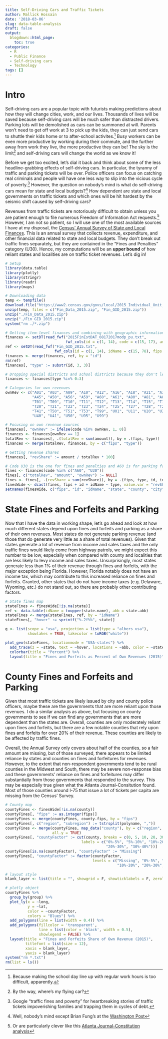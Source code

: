 ```yaml
---
title: Self-Driving Cars and Traffic Tickets
author: Mallick Hossain
date: '2018-03-06'
slug: data-table-analysis
draft: false
output:
  blogdown::html_page:
    toc: true
categories:
  - R
  - Public Finance
  - Self-driving cars
  - Technology
tags: []
---
```


# Intro
Self-driving cars are a popular topic with futurists making predictions about how they will change cities, work, and our lives. Thousands of lives will be saved because self-driving cars will be much safer than distracted drivers. Parking lots will be demolished as cars can be summoned at will. Parents won't need to get off work at 3 to pick up the kids, they can just send cars to shuttle their kids home or to after-school activites.^[Because making the school day line up with regular work hours is too difficult, apparently.] Busy workers can be even more productive by working during their commute, and the further away from work they live, the more productive they can be! The sky is the limit^[By the way, where's my flying car?] and self-driving cars will change the world as we know it!

Before we get too excited, let's dial it back and think about some of the less headline-grabbing effects of self-driving cars. In particular, the tyranny of traffic and parking tickets will be over. Police officers can focus on catching real criminals and people will have one less way to slip into the vicious cycle of poverty.^[Google "traffic fines and poverty" for heartbreaking stories of traffic tickets impoverishing families and trapping them in cycles of debt.] However, the question on nobody's mind is what do self-driving cars mean for state and local budgets?^[Well, nobody's mind except Brian Fung's at the [Washington Post](https://www.washingtonpost.com/news/the-switch/wp/2016/01/22/how-driverless-cars-could-kill-the-speeding-ticket-and-rob-your-city/?utm_term=.ebe6909bf106)] How dependent are state and local governments on traffic tickets and which ones will be hit hardest by the seismic shift caused by self-driving cars?

Revenues from traffic tickets are notoriously difficult to obtain unless you are patient enough to file numerous Freedom of Information Act requests.^[Or are particularly clever like this [Atlanta Journal-Constitution analysis](https://www.myajc.com/news/transportation/atlanta-ticket-traps-slow-down-pay/6JZfycaeaKQ3jYJGRxtHII/)] However, I am not so patient, so I will use one of the most available sources I have at my disposal, the [Census' Annual Survey of State and Local Finances](https://www.census.gov/govs/local/index.html). This is an annual survey that collects revenue, expenditure, and other financial data related to state and local budgets. They don't break out traffic fines separately, but they are contained in the "Fines and Penalties" category (U30). Hence, my computations will be an **upper bound** of how reliant states and localities are on traffic ticket revenues. Let's dig in!

```r
# Setup
library(data.table)
library(plotly)
library(stringr)
library(readr)
library(maps)

# Downloading data
temp <- tempfile()
download.file("https://www2.census.gov/govs/local/2015_Individual_Unit_file.zip", temp)
unzip(temp, files = c("Fin_Data_2015.zip", "Fin_GID_2015.zip"))
unzip("./Fin_Data_2015.zip")
unzip("./Fin_GID_2015.zip")
system("rm ./*.zip")

# Getting item-level finances and combining with geographic information
finances <- setDT(read_fwf("2015FinEstDAT_08172017modp_pu.txt", 
                           fwf_cols(id = c(1, 14), code = c(15, 17), amount = c(18, 29))))
ref <- setDT(read_fwf("Fin_GID_2015.txt", 
                      fwf_cols(id = c(1, 14), idName = c(15, 78), fips = c(114, 118))))
finances <- merge(finances, ref, by = "id")
rm(ref)
finances[, "type" := substr(id, 3, 3)]

# Dropping special districts and school districts because they don't levy traffic tickets
finances <- finances[type %in% 0:3]

# Categories for own revenues
ownRev <- c("A01", "A03", "A09", "A10", "A12", "A16", "A18", "A21", "A36", "A44", 
            "A45", "A50", "A56", "A59", "A60", "A61", "A80", "A81", "A87", "A89", 
            "T01", "T09", "T10", "T11", "T12", "T13", "T14", "T15", "T16", "T19", 
            "T20", "T21", "T22", "T23", "T24", "T25", "T27", "T28", "T29", "T40", 
            "T41", "T50", "T51", "T53", "T99", "U01", "U11", "U20", "U21", "U30", 
            "U40", "U41", "U50", "U95", "U99")

# Focusing on own revenue sources
finances[, "ownRev" := ifelse(code %in% ownRev, 1, 0)]
finances <- finances[ownRev == 1]
totalRev <- finances[, .(totalRev = sum(amount)), by = .(fips, type)]
finances <- merge(totalRev, finances, by = c("fips", "type"))

# Getting revenue shares
finances[, "revShare" := amount / totalRev * 100]

# Code U30 is the one for fines and penalties and A60 is for parking facilities
fines <- finances[code %in% c("A60", "U30")]
fines[, c("totalRev", "amount", "ownRev") := NULL]
fines <- fines[, .(revShare = sum(revShare)), by = .(fips, type, id, idName)]
finesWide <- dcast(fines, fips + id + idName ~ type, value.var = "revShare")
setnames(finesWide, c("fips", "id", "idName", "state", "county", "city", "township"))
```

# State Fines and Forfeits and Parking
Now that I have the data in working shape, let's go ahead and look at how much different states depend upon fines and forfeits and parking as a share of their own revenues. Most states do not generate parking revenue (and those that do generate very little as a share of total revenues). Given that states generate a lot of revenue from income and sales taxes and the only traffic fines would likely come from highway patrols, we might expect this number to be low, especially when compared with county and localities that are less likely to levy income and sales taxes. Unsurprisingly, most states generate less than 1% of their revenue through fines and forfeits, with the major exception being Florida. However, Florida notably does not have an income tax, which may contribute to this increased reliance on fines and forfeits. Granted, other states that do not have income taxes (e.g. Delaware, Wyoming, etc.) do not stand out, so there are probably other contributing factors.

```r
# State fines map
stateFines <- finesWide[!is.na(state)]
ref <- data.table(idName = toupper(state.name), abb = state.abb)
stateFines <- merge(stateFines, ref, by = "idName")
stateFines[, "hover" := sprintf("%.2f%%", state)]

g <- list(scope = "usa", projection = list(type = "albers usa"), 
          showlakes = TRUE, lakecolor = toRGB("white"))

plot_geo(stateFines, locationmode = "USA-states") %>%
  add_trace(z = ~state, text = ~hover, locations = ~abb, color = ~state, colors = 'Purples') %>%
  colorbar(title = "Percent") %>%
  layout(title = "Fines and Forfeits as Percent of Own Revenues (2015)", geo = g)
```

# County Fines and Forfeits and Parking
Given that most traffic tickets are likely issued by city and county police officers, maybe these are the governments that are more reliant upon those revenues. I do a similar analysis as above, but focusing on county governments to see if we can find any governments that are more dependent than the states are. Overall, counties are only moderately reliant upon fines and forfeits, but there are a few notable counties that rely upon fines and forfeits for over 20% of their revenue. These counties are likely to be affected by traffic fines.

Overall, the Annual Survey only covers about half of the counties, so a fair amount are missing, but of those surveyed, there appears to be limited reliance by states and counties on fines and forfeitures for revenues. However, to the extent that non-respondent governments tend to be rural counties in the Midwest and South, there may be severe non-response bias and these governments' reliance on fines and forfeitures may differ substantially from those governments that responded to the survey. This may be especially true given what the Atlanta Journal-Consitution found. Most of those counties around I-75 that issue a lot of tickets per capita are missing from the Census' Survey. 

```r
# County map
countyFines <- finesWide[!is.na(county)]
countyFines[, "fips" := as.integer(fips)]
countyFines <- merge(countyFines, county.fips, by = "fips")
countyFines[, c("region", "subregion") := tstrsplit(polyname, ",")]
countyFines <- merge(countyFines, map_data("county"), by = c("region", "subregion"),
                     all.y = TRUE)
countyFines[, "countyFactor" := cut(county, breaks = c(0, 5, 10, 20, 30, 40),
                                  labels = c("0%-5%", "5%-10%", "10%-20%", 
                                             "20%-30%", "30%-40%"))]
countyFines[is.na(countyFactor), "countyFactor" := "Missing"]
countyFines[, "countyFactor" := factor(countyFactor, 
                                       levels = c("Missing", "0%-5%", "5%-10%", 
                                                  "10%-20%", "20%-30%", "30%-40%"))]

# layout style
blank_layer <- list(title = "", showgrid = F, showticklabels = F, zeroline = F)

# plotly object
countyFines %>% 
  group_by(group) %>%
  plot_ly(x = ~long, 
          y = ~lat, 
          color = ~countyFactor, 
          colors = "Blues") %>%
  add_polygons(line = list(width = 0.4)) %>%
  add_polygons(fillcolor = 'transparent', 
               line = list(color = 'black', width = 0.5),
               showlegend = FALSE) %>%
  layout(title = "Fines and Forfeits Share of Own Revenue (2015)",
         titlefont = list(size = 12),
         xaxis = blank_layer,
         yaxis = blank_layer)
system("rm *.txt")
rm(list = ls())
```

